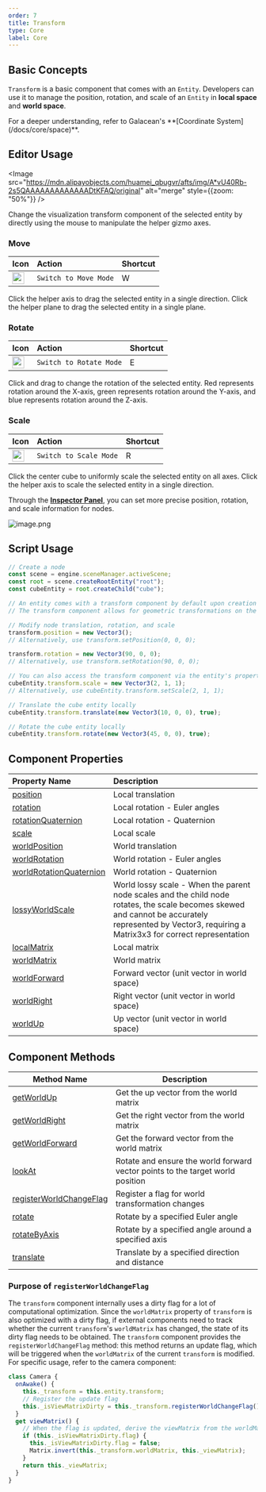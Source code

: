 ```yaml
---
order: 7
title: Transform
type: Core
label: Core
---
```


## Basic Concepts

`Transform` is a basic component that comes with an `Entity`. Developers can use it to manage the position, rotation, and scale of an `Entity` in **local space** and **world space**.

<Callout type="info">
For a deeper understanding, refer to Galacean's **[Coordinate System](/docs/core/space)**.
</Callout>

## Editor Usage

<Image src="https://mdn.alipayobjects.com/huamei_qbugvr/afts/img/A*vU40Rb-2s5QAAAAAAAAAAAAADtKFAQ/original" alt="merge" style={{zoom: "50%"}} />

Change the visualization transform component of the selected entity by directly using the mouse to manipulate the helper gizmo axes.

<h3 id='1'> Move </h3>

| Icon                                                                                                                              | Action               | Shortcut |
| :-------------------------------------------------------------------------------------------------------------------------------- | :------------------- | :------- |
| <img src="https://mdn.alipayobjects.com/huamei_qbugvr/afts/img/A*s6H2RIawrzgAAAAAAAAAAAAADtKFAQ/original" width="24" height="24" /> | `Switch to Move Mode` | W        |

Click the helper axis to drag the selected entity in a single direction. Click the helper plane to drag the selected entity in a single plane.

<h3 id='2'> Rotate </h3>

| Icon                                                                                                                              | Action                | Shortcut |
| :-------------------------------------------------------------------------------------------------------------------------------- | :-------------------- | :------- |
| <img src="https://mdn.alipayobjects.com/huamei_qbugvr/afts/img/A*lwdcRK3MAUIAAAAAAAAAAAAADtKFAQ/original" width="24" height="24" /> | `Switch to Rotate Mode` | E        |

Click and drag to change the rotation of the selected entity. Red represents rotation around the X-axis, green represents rotation around the Y-axis, and blue represents rotation around the Z-axis.

<h3 id='3'> Scale </h3>

| Icon                                                                                                                              | Action               | Shortcut |
| :-------------------------------------------------------------------------------------------------------------------------------- | :------------------- | :------- |
| <img src="https://mdn.alipayobjects.com/huamei_qbugvr/afts/img/A*r7RiRpAiJm0AAAAAAAAAAAAADtKFAQ/original" width="24" height="24" /> | `Switch to Scale Mode` | R        |

Click the center cube to uniformly scale the selected entity on all axes. Click the helper axis to scale the selected entity in a single direction.

Through the **[Inspector Panel](/docs/interface/inspector)**, you can set more precise position, rotation, and scale information for nodes.

<Image src="https://mdn.alipayobjects.com/huamei_yo47yq/afts/img/A*Y0qPTptpIBoAAAAAAAAAAAAADhuCAQ/original" alt="image.png"  />

## Script Usage

```typescript
// Create a node
const scene = engine.sceneManager.activeScene;
const root = scene.createRootEntity("root");
const cubeEntity = root.createChild("cube");

// An entity comes with a transform component by default upon creation
// The transform component allows for geometric transformations on the entity

// Modify node translation, rotation, and scale
transform.position = new Vector3();
// Alternatively, use transform.setPosition(0, 0, 0);

transform.rotation = new Vector3(90, 0, 0);
// Alternatively, use transform.setRotation(90, 0, 0);

// You can also access the transform component via the entity's properties
cubeEntity.transform.scale = new Vector3(2, 1, 1);
// Alternatively, use cubeEntity.transform.setScale(2, 1, 1);

// Translate the cube entity locally
cubeEntity.transform.translate(new Vector3(10, 0, 0), true);

// Rotate the cube entity locally
cubeEntity.transform.rotate(new Vector3(45, 0, 0), true);
```

## Component Properties

| Property Name                                                        | Description                                                                                                            |
| :------------------------------------------------------------------- | :--------------------------------------------------------------------------------------------------------------------- |
| [position](/apis/core/#Transform-position)                           | Local translation                                                                                                      |
| [rotation](/apis/core/#Transform-rotation)                           | Local rotation - Euler angles                                                                                          |
| [rotationQuaternion](/apis/core/#Transform-rotationquaternion)       | Local rotation - Quaternion                                                                                            |
| [scale](/apis/core/#Transform-scale)                                 | Local scale                                                                                                            |
| [worldPosition](/apis/core/#Transform-worldPosition)                 | World translation                                                                                                      |
| [worldRotation](/apis/core/#Transform-worldRotation)                 | World rotation - Euler angles                                                                                          |
| [worldRotationQuaternion](/apis/core/#Transform-worldRotationQuaternion) | World rotation - Quaternion                                                                                       |
| [lossyWorldScale](/apis/core/#Transform-lossyWorldScale)             | World lossy scale - When the parent node scales and the child node rotates, the scale becomes skewed and cannot be accurately represented by Vector3, requiring a Matrix3x3 for correct representation |
| [localMatrix](/apis/core/#Transform-localMatrix)                     | Local matrix                                                                                                           |
| [worldMatrix](/apis/core/#Transform-worldMatrix)                     | World matrix                                                                                                           |
| [worldForward](/apis/core/#Transform-worldMatrix)                    | Forward vector (unit vector in world space)                                                                            |
| [worldRight](/apis/core/#Transform-worldMatrix)                      | Right vector (unit vector in world space)                                                                              |
| [worldUp](/apis/core/#Transform-worldMatrix)                         | Up vector (unit vector in world space)                                                                                 |

## Component Methods

| Method Name                                                          | Description                             |
| --------------------------------------------------------------------- | --------------------------------------- |
| [getWorldUp](/apis/core/#Transform-getWorldUp)                       | Get the up vector from the world matrix |
| [getWorldRight](/apis/core/#Transform-getWorldRight)                 | Get the right vector from the world matrix |
| [getWorldForward](/apis/core/#Transform-getWorldForward)             | Get the forward vector from the world matrix |
| [lookAt](/apis/core/#Transform-lookAt)                               | Rotate and ensure the world forward vector points to the target world position |
| [registerWorldChangeFlag](/apis/core/#Transform-registerWorldChangeFlag) | Register a flag for world transformation changes |
| [rotate](/apis/core/#Transform-rotate)                               | Rotate by a specified Euler angle       |
| [rotateByAxis](/apis/core/#Transform-rotateByAxis)                   | Rotate by a specified angle around a specified axis |
| [translate](/apis/core/#Transform-translate)                         | Translate by a specified direction and distance |

### Purpose of `registerWorldChangeFlag`

The `transform` component internally uses a dirty flag for a lot of computational optimization. Since the `worldMatrix` property of `transform` is also optimized with a dirty flag, if external components need to track whether the current `transform`'s `worldMatrix` has changed, the state of its dirty flag needs to be obtained. The `transform` component provides the `registerWorldChangeFlag` method: this method returns an update flag, which will be triggered when the `worldMatrix` of the current `transform` is modified. For specific usage, refer to the camera component:

```typescript
class Camera {
  onAwake() {
    this._transform = this.entity.transform;
    // Register the update flag
    this._isViewMatrixDirty = this._transform.registerWorldChangeFlag();
  }
  get viewMatrix() {
    // When the flag is updated, derive the viewMatrix from the worldMatrix
    if (this._isViewMatrixDirty.flag) {
      this._isViewMatrixDirty.flag = false;
      Matrix.invert(this._transform.worldMatrix, this._viewMatrix);
    }
    return this._viewMatrix;
  }
}
```